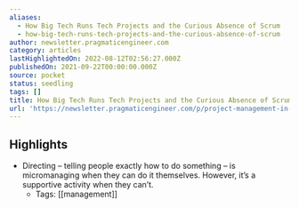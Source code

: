```yaml
---
aliases:
  - How Big Tech Runs Tech Projects and the Curious Absence of Scrum
  - how-big-tech-runs-tech-projects-and-the-curious-absence-of-scrum
author: newsletter.pragmaticengineer.com
category: articles
lastHighlightedOn: 2022-08-12T02:56:27.000Z
publishedOn: 2021-09-22T00:00:00.000Z
source: pocket
status: seedling
tags: []
title: How Big Tech Runs Tech Projects and the Curious Absence of Scrum
url: 'https://newsletter.pragmaticengineer.com/p/project-management-in-tech'
---
```

## Highlights

- Directing – telling people exactly how to do something – is micromanaging when they can do it themselves. However, it’s a supportive activity when they can’t.
    - Tags: [[management]]
